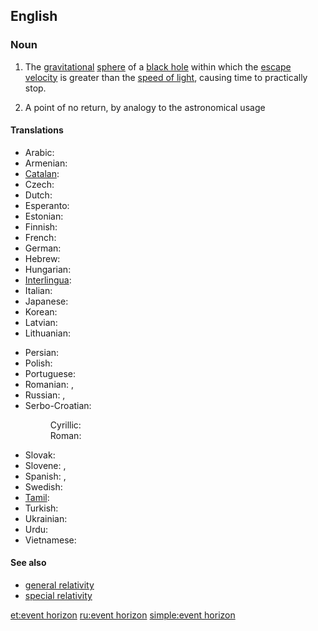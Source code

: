 {{wikipedia}}
==English==

===Noun===
{{en-noun|sg=[[event]] [[horizon]]}}

# {{astrophysics}} The [[gravitational]] [[sphere]] of a [[black hole]] within which the [[escape velocity]] is greater than the [[speed of light]], causing time to practically stop.
# A point of no return, by analogy to the astronomical usage

====Translations====
{{trans-top|gravitational sphere within which light cannot escape}}
* Arabic: {{t|ar|أفق الحدث|sc=Arab}}
* Armenian: {{t|hy|պատահարների հորիզոն|tr=pataharneri horizon|sc=Armn}}
* [[Catalan]]: {{t|ca|horitzó d'esdeveniments|m}}
* Czech: {{t-|cs|horizont událostí|m}}
* Dutch: {{t|nl|waarnemingshorizon}}
* Esperanto: {{t|eo|eventa horizonto}}
* Estonian: {{t|et|sündmuste horisont}}
* Finnish: {{t-|fi|tapahtumahorisontti}}
* French: {{t|fr|horizon des événements|m}}
* German: {{t+|de|Ereignishorizont|m}}
* Hebrew: {{t|he|אופק אירועים|sc=Hebr}}
* Hungarian: {{t|hu|eseményhorizont}}
* [[Interlingua]]: {{t|ia|horizonte de eventos}}
* Italian: {{t|it|orizzonte degli eventi|m}}
* Japanese: {{t|ja|事象の地平面|tr={{Jpan|じしょうのちへいめん}}, jishō no chiheimen|sc=Jpan}}
* Korean: {{t|ko|사상의 지평선|tr=sasang'ui jiphyeoseon|sc=Kore}}
* Latvian: {{t|lv|notikumu horizonts|m}}
* Lithuanian: {{t|lt|įvykių horizontas|m}}
{{trans-mid}}
* Persian: {{t|fa|افق رویداد|sc=fa-Arab}}
* Polish: {{t|pl|horyzont zdarzeń|m}}
* Portuguese: {{t|pt|horizonte de eventos|m}}
* Romanian: {{t|ro|orizontul evenimentelor}},  {{t|ro|orizont de evenimente}}
* Russian: {{t|ru|горизонт событий|m|tr=gorizónt sobýtij|sc=Cyrl}},  {{t|ru|сфера Шварцшильда|f|tr=sféra Švárcšil’da|sc=Cyrl}}
* Serbo-Croatian:
*: Cyrillic: {{t|sh|хоризонт догађаја|sc=Cyrl}}
*: Roman: {{t|sh|horizont događaja}}
* Slovak: {{t|sk|horizont udalostí}}
* Slovene: {{t|sl|horizont dogodkov|m}},  {{t|sl|dogodkovno obzorje|alt=dogódkovno obzórje|n}}
* Spanish: {{t|es|horizonte de sucesos|m}},  {{t|es|horizonte de eventos|m}}
* Swedish: {{t|sv|händelsehorisont}}
* [[Tamil]]: {{t|ta|நிகழ்வெல்லை|sc=Taml}}
* Turkish: {{t|tr|olay ufku}}
* Ukrainian: {{t|uk|горизонт подій|sc=Cyrl}}
* Urdu: {{t|ur|افق وقیعہ|sc=ur-Arab}}
* Vietnamese: {{t|vi|chân trời sự kiện}}
{{trans-bottom}}

====See also====
* [[general relativity]]
* [[special relativity]]

[[et:event horizon]]
[[ru:event horizon]]
[[simple:event horizon]]